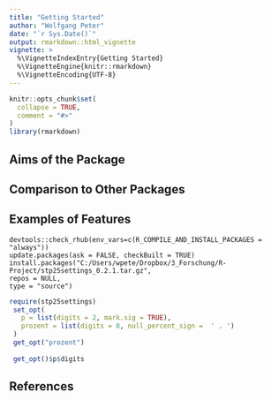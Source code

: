 ```yaml
---
title: "Getting Started"
author: "Wolfgang Peter"
date: "`r Sys.Date()`"
output: rmarkdown::html_vignette
vignette: >
  %\VignetteIndexEntry{Getting Started}
  %\VignetteEngine{knitr::rmarkdown}
  %\VignetteEncoding{UTF-8}
---
```


```r
knitr::opts_chunk$set(
  collapse = TRUE,
  comment = "#>"
)
library(rmarkdown)
```

## Aims of the Package
 
## Comparison to Other Packages

 
## Examples of Features

```
devtools::check_rhub(env_vars=c(R_COMPILE_AND_INSTALL_PACKAGES = "always"))
update.packages(ask = FALSE, checkBuilt = TRUE)
install.packages("C:/Users/wpete/Dropbox/3_Forschung/R-Project/stp25settings_0.2.1.tar.gz", 
repos = NULL, 
type = "source")
```


```r
require(stp25settings)
 set_opt(
   p = list(digits = 2, mark.sig = TRUE),
   prozent = list(digits = 0, null_percent_sign =  ' . ')
 )
 get_opt("prozent")
 
 get_opt()$p$digits

```


## References
